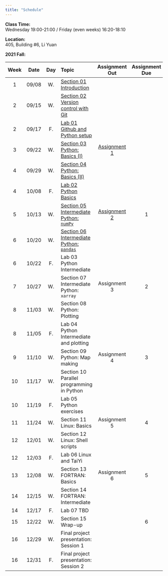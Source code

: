 ---
title: "Schedule"
---
**Class Time:**   
Wednesday 19:00-21:00 / Friday (even weeks) 16:20-18:10

**Location:**   
405, Building #6, Li Yuan  

**2021 Fall:**

|Week|Date |Day | Topic                                                                                         |Assignment Out|Assignment Due|
|:--:|:---:|:--:|:-----------------------------------------------------------------------------------------------|:------------:|:------------:|
|1   |09/08|W.  |[Section 01 Introduction](https://zhu-group.github.io/ese5023/Section_01.html)                  |              |              |
|2   |09/15|W.  |[Section 02 Version control with Git](https://zhu-group.github.io/ese5023/Section_02.html)      |              |              |
|2   |09/17|F.  |[Lab 01 Github and Python setup](https://zhu-group.github.io/ese5023/Lab_01.html)               |              |              |
|3   |09/22|W.  |[Section 03 Python: Basics (I)](https://zhu-group.github.io/ese5023/Section_03.html)            | [Assignment 1](https://zhu-group.github.io/ese5023/Assignment_01.html) |              |
|4   |09/29|W.  |[Section 04 Python: Basics (II)](https://zhu-group.github.io/ese5023/Section_04.html)           |              |              |
|4   |10/08|F.  |[Lab 02  Python Basics](https://zhu-group.github.io/ese5023/Lab_02.html)                        |              |              |
|5   |10/13|W.  |[Section 05 Intermediate Python: `numPy`](https://zhu-group.github.io/ese5023/Section_05.html)  | [Assignment 2](https://zhu-group.github.io/ese5023/Assignment_02.html) |     1        |
|6   |10/20|W.  |[Section 06 Intermediate Python: `pandas`](https://zhu-group.github.io/ese5023/Section_06.html) |              |              |
|6   |10/22|F.  |Lab 03  Python Intermediate                                                           |              |              |
|7   |10/27|W.  |Section 07 Intermediate Python: `xarray`                                              | Assignment 3 |     2        |
|8   |11/03|W.  |Section 08 Python: Plotting                                                           |              |              |
|8   |11/05|F.  |Lab 04  Python Intermediate and plotting                                              |              |              |
|9   |11/10|W.  |Section 09 Python: Map making                                                         | Assignment 4 |     3        |
|10  |11/17|W.  |Section 10 Parallel programming in Python                                             |              |              |
|10  |11/19|F.  |Lab 05  Python exercises                                                              |              |              |
|11  |11/24|W.  |Section 11 Linux: Basics                                                              | Assignment 5 |     4        |
|12  |12/01|W.  |Section 12 Linux: Shell scripts                                                       |              |              |
|12  |12/03|F.  |Lab 06 Linux and TaiYi                                                                |              |              |
|13  |12/08|W.  |Section 13 FORTRAN: Basics                                                            | Assignment 6 |     5        |
|14  |12/15|W.  |Section 14 FORTRAN: Intermediate                                                      |              |              |
|14  |12/17|F.  |Lab 07 TBD                                                                            |              |              |
|15  |12/22|W.  |Section 15 Wrap-up                                                                    |              |     6        |
|16  |12/29|W.  |Final project presentation: Session 1                                                 |              |              |  
|16  |12/31|F.  |Final project presentation: Session 2                                                 |              |              |
